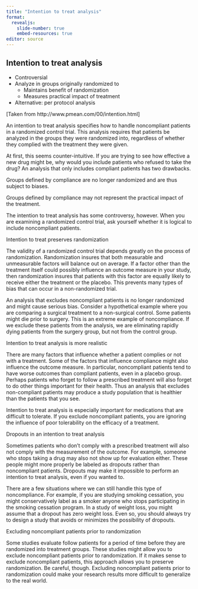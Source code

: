 ```yaml
---
title: "Intention to treat analysis"
format: 
  revealjs:
    slide-number: true
    embed-resources: true
editor: source
---
```


## Intention to treat analysis

-   Controversial
-   Analyze in groups originally randomized to
    -   Maintains benefit of randomization
    -   Measures practical impact of treatment
-   Alternative: per protocol analysis

::: notes
[Taken from http://www.pmean.com/00/intention.html]

An intention to treat analysis specifies how to handle noncompliant patients in a randomized control trial. This analysis requires that patients be analyzed in the groups they were randomized into, regardless of whether they complied with the treatment they were given.

At first, this seems counter-intuitive. If you are trying to see how effective a new drug might be, why would you include patients who refused to take the drug? An analysis that only includes compliant patients has two drawbacks.

Groups defined by compliance are no longer randomized and are thus subject to biases.

Groups defined by compliance may not represent the practical impact of the treatment.

The intention to treat analysis has some controversy, however. When you are examining a randomized control trial, ask yourself whether it is logical to include noncompliant patients.

Intention to treat preserves randomization

The validity of a randomized control trial depends greatly on the process of randomization. Randomization insures that both measurable and unmeasurable factors will balance out on average. If a factor other than the treatment itself could possibly influence an outcome measure in your study, then randomization insures that patients with this factor are equally likely to receive either the treatment or the placebo. This prevents many types of bias that can occur in a non-randomized trial.

An analysis that excludes noncompliant patients is no longer randomized and might cause serious bias. Consider a hypothetical example where you are comparing a surgical treatment to a non-surgical control. Some patients might die prior to surgery. This is an extreme example of noncompliance. If we exclude these patients from the analysis, we are eliminating rapidly dying patients from the surgery group, but not from the control group.

Intention to treat analysis is more realistic

There are many factors that influence whether a patient complies or not with a treatment. Some of the factors that influence compliance might also influence the outcome measure. In particular, noncompliant patients tend to have worse outcomes than compliant patients, even in a placebo group. Perhaps patients who forget to follow a prescribed treatment will also forget to do other things important for their health. Thus an analysis that excludes non-compliant patients may produce a study population that is healthier than the patients that you see.

Intention to treat analysis is especially important for medications that are difficult to tolerate. If you exclude noncompliant patients, you are ignoring the influence of poor tolerability on the efficacy of a treatment.

Dropouts in an intention to treat analysis

Sometimes patients who don't comply with a prescribed treatment will also not comply with the measurement of the outcome. For example, someone who stops taking a drug may also not show up for evaluation either. These people might more properly be labeled as dropouts rather than noncompliant patients. Dropouts may make it impossible to perform an intention to treat analysis, even if you wanted to.

There are a few situations where we can still handle this type of noncompliance. For example, if you are studying smoking cessation, you might conservatively label as a smoker anyone who stops participating in the smoking cessation program. In a study of weight loss, you might assume that a dropout has zero weight loss. Even so, you should always try to design a study that avoids or minimizes the possibility of dropouts.

Excluding noncompliant patients prior to randomization

Some studies evaluate follow patients for a period of time before they are randomized into treatment groups. These studies might allow you to exclude noncompliant patients prior to randomization. If it makes sense to exclude noncompliant patients, this approach allows you to preserve randomization. Be careful, though. Excluding noncompliant patients prior to randomization could make your research results more difficult to generalize to the real world.
:::
